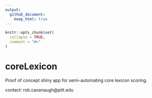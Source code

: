 ```yaml
---
output:
  github_document:
    keep_html: true
---
```


<!-- README.md is generated from README.Rmd. Please edit that file -->

```r
knitr::opts_chunk$set(
  collapse = TRUE,
  comment = "#>"
)
```

# coreLexicon

<!-- badges: start -->
<!-- badges: end -->

Proof of concept shiny app for semi-automating core lexicon scoring. 

contact: rob.cavanaugh@pitt.edu    



